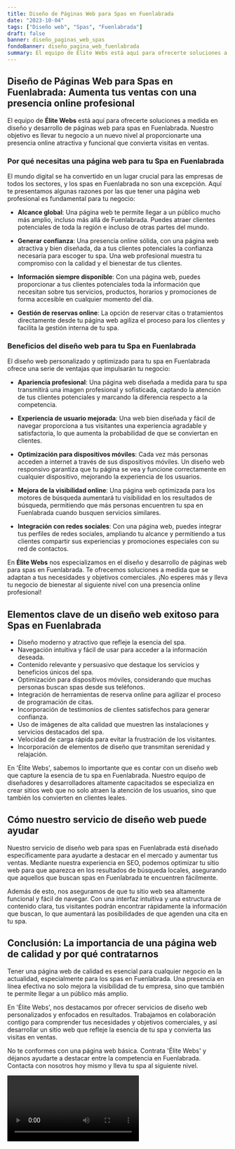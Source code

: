 ```yaml
---
title: Diseño de Páginas Web para Spas en Fuenlabrada
date: "2023-10-04"
tags: ["Diseño web", "Spas", "Fuenlabrada"]
draft: false
banner: diseño_paginas_web_spas
fondoBanner: diseño_pagina_web_fuenlabrada
summary: El equipo de Élite Webs está aquí para ofrecerte soluciones a medida en diseño y desarrollo de páginas web para spas en Fuenlabrada. Nuestro objetivo es llevar tu negocio a un nuevo nivel al proporcionarte una presencia online atractiva y funcional que convierta visitas en ventas.
---
```



## Diseño de Páginas Web para Spas en Fuenlabrada: Aumenta tus ventas con una presencia online profesional

El equipo de **Élite Webs** está aquí para ofrecerte soluciones a medida en diseño y desarrollo de páginas web para spas en Fuenlabrada. Nuestro objetivo es llevar tu negocio a un nuevo nivel al proporcionarte una presencia online atractiva y funcional que convierta visitas en ventas.

### Por qué necesitas una página web para tu Spa en Fuenlabrada

El mundo digital se ha convertido en un lugar crucial para las empresas de todos los sectores, y los spas en Fuenlabrada no son una excepción. Aquí te presentamos algunas razones por las que tener una página web profesional es fundamental para tu negocio:

- **Alcance global**: Una página web te permite llegar a un público mucho más amplio, incluso más allá de Fuenlabrada. Puedes atraer clientes potenciales de toda la región e incluso de otras partes del mundo.

- **Generar confianza**: Una presencia online sólida, con una página web atractiva y bien diseñada, da a tus clientes potenciales la confianza necesaria para escoger tu spa. Una web profesional muestra tu compromiso con la calidad y el bienestar de tus clientes.

- **Información siempre disponible**: Con una página web, puedes proporcionar a tus clientes potenciales toda la información que necesitan sobre tus servicios, productos, horarios y promociones de forma accesible en cualquier momento del día.

- **Gestión de reservas online**: La opción de reservar citas o tratamientos directamente desde tu página web agiliza el proceso para los clientes y facilita la gestión interna de tu spa.

### Beneficios del diseño web para tu Spa en Fuenlabrada

El diseño web personalizado y optimizado para tu spa en Fuenlabrada ofrece una serie de ventajas que impulsarán tu negocio:

- **Apariencia profesional**: Una página web diseñada a medida para tu spa transmitirá una imagen profesional y sofisticada, captando la atención de tus clientes potenciales y marcando la diferencia respecto a la competencia.

- **Experiencia de usuario mejorada**: Una web bien diseñada y fácil de navegar proporciona a tus visitantes una experiencia agradable y satisfactoria, lo que aumenta la probabilidad de que se conviertan en clientes.

- **Optimización para dispositivos móviles**: Cada vez más personas acceden a internet a través de sus dispositivos móviles. Un diseño web responsivo garantiza que tu página se vea y funcione correctamente en cualquier dispositivo, mejorando la experiencia de los usuarios.

- **Mejora de la visibilidad online**: Una página web optimizada para los motores de búsqueda aumentará tu visibilidad en los resultados de búsqueda, permitiendo que más personas encuentren tu spa en Fuenlabrada cuando busquen servicios similares.

- **Integración con redes sociales**: Con una página web, puedes integrar tus perfiles de redes sociales, ampliando tu alcance y permitiendo a tus clientes compartir sus experiencias y promociones especiales con su red de contactos.

En **Élite Webs** nos especializamos en el diseño y desarrollo de páginas web para spas en Fuenlabrada. Te ofrecemos soluciones a medida que se adaptan a tus necesidades y objetivos comerciales. ¡No esperes más y lleva tu negocio de bienestar al siguiente nivel con una presencia online profesional!

<GifSeo />

<Cta />

## Elementos clave de un diseño web exitoso para Spas en Fuenlabrada

- Diseño moderno y atractivo que refleje la esencia del spa.
- Navegación intuitiva y fácil de usar para acceder a la información deseada.
- Contenido relevante y persuasivo que destaque los servicios y beneficios únicos del spa.
- Optimización para dispositivos móviles, considerando que muchas personas buscan spas desde sus teléfonos.
- Integración de herramientas de reserva online para agilizar el proceso de programación de citas.
- Incorporación de testimonios de clientes satisfechos para generar confianza.
- Uso de imágenes de alta calidad que muestren las instalaciones y servicios destacados del spa.
- Velocidad de carga rápida para evitar la frustración de los visitantes.
- Incorporación de elementos de diseño que transmitan serenidad y relajación.

En 'Élite Webs', sabemos lo importante que es contar con un diseño web que capture la esencia de tu spa en Fuenlabrada. Nuestro equipo de diseñadores y desarrolladores altamente capacitados se especializa en crear sitios web que no solo atraen la atención de los usuarios, sino que también los convierten en clientes leales.

## Cómo nuestro servicio de diseño web puede ayudar

Nuestro servicio de diseño web para spas en Fuenlabrada está diseñado específicamente para ayudarte a destacar en el mercado y aumentar tus ventas. Mediante nuestra experiencia en SEO, podemos optimizar tu sitio web para que aparezca en los resultados de búsqueda locales, asegurando que aquellos que buscan spas en Fuenlabrada te encuentren fácilmente.

Además de esto, nos aseguramos de que tu sitio web sea altamente funcional y fácil de navegar. Con una interfaz intuitiva y una estructura de contenido clara, tus visitantes podrán encontrar rápidamente la información que buscan, lo que aumentará las posibilidades de que agenden una cita en tu spa.

## Conclusión: La importancia de una página web de calidad y por qué contratarnos

Tener una página web de calidad es esencial para cualquier negocio en la actualidad, especialmente para los spas en Fuenlabrada. Una presencia en línea efectiva no solo mejora la visibilidad de tu empresa, sino que también te permite llegar a un público más amplio.

En 'Élite Webs', nos destacamos por ofrecer servicios de diseño web personalizados y enfocados en resultados. Trabajamos en colaboración contigo para comprender tus necesidades y objetivos comerciales, y así desarrollar un sitio web que refleje la esencia de tu spa y convierta las visitas en ventas.

No te conformes con una página web básica. Contrata 'Élite Webs' y déjanos ayudarte a destacar entre la competencia en Fuenlabrada. Contacta con nosotros hoy mismo y lleva tu spa al siguiente nivel.

<Video />

<CtaBot job="Spas" city="Fuenlabrada" />

<Gmaps query="Fuenlabrada+españa+maps" />
